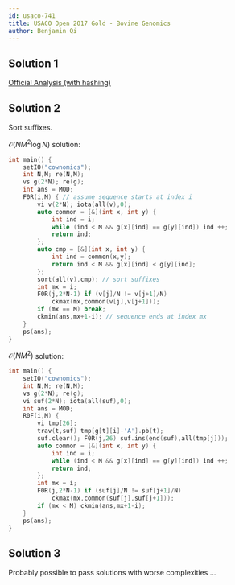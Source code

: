 ```yaml
---
id: usaco-741
title: USACO Open 2017 Gold - Bovine Genomics
author: Benjamin Qi
---
```


## Solution 1

[Official Analysis (with hashing)](http://www.usaco.org/current/data/sol_cownomics_gold_open17.html)

## Solution 2

Sort suffixes.

$\mathcal{O}(NM^2\log N)$ solution:

```cpp
int main() {
	setIO("cownomics");
	int N,M; re(N,M);
	vs g(2*N); re(g);
	int ans = MOD;
	F0R(i,M) { // assume sequence starts at index i
		vi v(2*N); iota(all(v),0);
		auto common = [&](int x, int y) {
			int ind = i;
			while (ind < M && g[x][ind] == g[y][ind]) ind ++;
			return ind;
		};
		auto cmp = [&](int x, int y) {
			int ind = common(x,y);
			return ind < M && g[x][ind] < g[y][ind];
		};
		sort(all(v),cmp); // sort suffixes
		int mx = i;
		F0R(j,2*N-1) if (v[j]/N != v[j+1]/N)
			ckmax(mx,common(v[j],v[j+1]));
		if (mx == M) break;
		ckmin(ans,mx+1-i); // sequence ends at index mx
	}
	ps(ans);
}
```

$\mathcal{O}(NM^2)$ solution:

```cpp
int main() {
	setIO("cownomics");
	int N,M; re(N,M);
	vs g(2*N); re(g);
	vi suf(2*N); iota(all(suf),0);
	int ans = MOD;
	R0F(i,M) {
		vi tmp[26]; 
		trav(t,suf) tmp[g[t][i]-'A'].pb(t);
		suf.clear(); F0R(j,26) suf.ins(end(suf),all(tmp[j]));
		auto common = [&](int x, int y) {
			int ind = i;
			while (ind < M && g[x][ind] == g[y][ind]) ind ++;
			return ind;
		};
		int mx = i;
		F0R(j,2*N-1) if (suf[j]/N != suf[j+1]/N)
			ckmax(mx,common(suf[j],suf[j+1]));
		if (mx < M) ckmin(ans,mx+1-i);
	}
	ps(ans);
}
```

## Solution 3

Probably possible to pass solutions with worse complexities ...